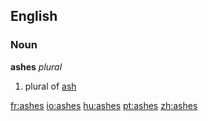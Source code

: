 {{see|Ashes}}
==English==
===Noun===
'''ashes'''  ''plural''
# plural of [[ash]]

[[fr:ashes]]
[[io:ashes]]
[[hu:ashes]]
[[pt:ashes]]
[[zh:ashes]]